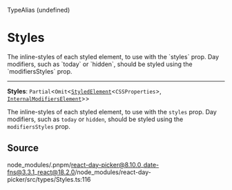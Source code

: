 <SectionTitle>TypeAlias (undefined)</SectionTitle>

# Styles

<Description>
The inline-styles of each styled element, to use with the `styles` prop. Day
modifiers, such as `today` or `hidden`, should be styled using the
`modifiersStyles` prop.
</Description>

---

<a id="undefined" name="undefined"></a>

<SignatureMemberIdentifier>**Styles**: `Partial`\<`Omit`\<[`StyledElement`](/api/main/type-aliases/StyledElement.md)\<`CSSProperties`\>, [`InternalModifiersElement`](/api/main/type-aliases/InternalModifiersElement.md)\>\></SignatureMemberIdentifier>

The inline-styles of each styled element, to use with the `styles` prop. Day
modifiers, such as `today` or `hidden`, should be styled using the
`modifiersStyles` prop.

## Source

node\_modules/.pnpm/react-day-picker@8.10.0\_date-fns@3.3.1\_react@18.2.0/node\_modules/react-day-picker/src/types/Styles.ts:116
